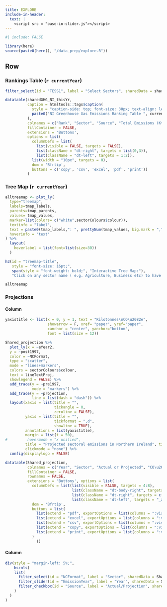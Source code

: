 ```yaml
---
title: EXPLORE
include-in-header:
  text: |
    <script src = "base-in-slider.js"></script>
---
```


```r
#| include: FALSE

library(here)
source(paste0(here(), "/data_prep/explore.R"))

```


## Row {.tabset}

### Rankings Table (`r currentYear`)

```r

filter_select(id = "TESS1", label = "Select Sectors", sharedData = sharedGHG_NI_thisYr, group = ~Sector)

datatable(sharedGHG_NI_thisYr,
          caption = htmltools::tags$caption(
            style = "caption-side: top; font-size: 30px; text-align: left;",
            paste0("NI Greenhouse Gas Emissions Ranking Table ", currentYear)
          ),
          colnames = c("Rank", "Sector", "Source", "Total Emissions (KtCO\u2082e)" ),
          fillContainer = FALSE,
          extensions = 'Buttons',
          options = list(
            columnDefs = list(
              list(visible = FALSE, targets = FALSE),
              list(className = "dt-right", targets = list(0,3)),
              list(className = "dt-left", targets = 1:2)),
            list(width = "10px", targets = 0),
            dom = 'Bfrtip',
            buttons = c('copy', 'csv', 'excel', 'pdf', 'print'))
          )
```

### Tree Map (`r currentYear`)

```r

alltreemap <- plot_ly(
  type="treemap",
  labels=tmap_labels,
  parents=tmap_parents,
  values= tmap_values,
  marker=list(colors= c("white",sectorColours$colour)),
  textinfo = "label",
  text = paste0(tmap_labels,": ", prettyNum(tmap_values, big.mark = ",")," KtCO\u2082e"),
  hoverinfo = 'text'
) %>%
  layout(
    hoverlabel = list(font=list(size=30))
  )

h3(id = "treemap-title",
   style = "font-size: 16pt;",
   span(style = "font-weight: bold;", "Interactive Tree Map:"),
   "Click on any sector name ( e.g. Agriculture, Business etc) to have a closer look at the sub-sectors within that sector. Click the sector name again to return to the full tree map.")

alltreemap
```

### Projections

#### Column {width=80%}

```r

yaxistitle <- list(x = 0, y = 1, text = "Kilotonnes\nCO\u2082e", 
                   showarrow = F, xref= "paper", yref="paper", 
                   xanchor = "center", yanchor="bottom",
                   font = list(size = 12))

Shared_projection %>%
  plot_ly(x = ~eYear2,
  y = ~post1997,
  color = ~NCFormat,
  type = "scatter",
  mode = "lines+markers",
  colors = sectorColours$colour,
  text = lineTextProj,
  showlegend = FALSE) %>%
  add_trace(y = ~pre1997,
            mode = "markers") %>%
  add_trace(y = ~projection,
            line = list(dash = "dash")) %>%
  layout(xaxis = list(title = "",
                      tickangle = 0,
                      zeroline = FALSE),
         yaxis = list(title = "",
                      tickformat = ",d",
                      showline = TRUE),
         annotations = list(yaxistitle),
         margin = list(t = 50),
#         hovermode = "x unified",
         title = "Projected sectoral emissions in Northern Ireland", titlefont = list(size = 25),
         clickmode = "none") %>%
  config(displaylogo = FALSE)
```

```r

datatable(Shared_projection,
          colnames = c("Year", "Sector", "Actual or Projected", "CO\u2082 Equivalents (kilotonnes CO\u2082e)"),
          fillContainer = FALSE,
          rownames = FALSE,
          extensions = 'Buttons', options = list(
            columnDefs = list(list(visible = FALSE, targets = 4:8),
                              list(className = "dt-body-right", targets = c(0,3)),
                              list(className = "dt-right", targets = c(0,3)),
                              list(className = 'dt-left', targets = "_all")),
            dom = 'Bfrtip',
            buttons = list(
              list(extend = "pdf", exportOptions = list(columns = ":visible")),
              list(extend = "excel", exportOptions = list(columns = ":visible")),
              list(extend = "csv", exportOptions = list(columns = ":visible")),
              list(extend = "copy", exportOptions = list(columns = ":visible")),
              list(extend = "print", exportOptions = list(columns = ":visible"))
            )
              ))

```

#### Column

```r
div(style = "margin-left: 5%;",
    bscols(
    list(
      filter_select(id = "NCFormat", label = "Sector", sharedData = Shared_projection, group = ~NCFormat),
      filter_slider(id = "EmissionYear", label = "Year", sharedData = Shared_projection, column = ~EmissionYear, timeFormat = "%Y"),
      filter_checkbox(id = "Source", label = "Actual/Projection", sharedData = Shared_projection, group=~Source)
    )
  )
)

```

<script>
  document.addEventListener('DOMContentLoaded', function () {
    let items = ["TESS1", "treemap-title", "NCFormat", "EmissionYear", "Source"];
    for (let i = 0; i < items.length; i ++) {
      document.getElementById(items[i]).parentElement.classList.remove("html-fill-item");
    }
  });
</script>

